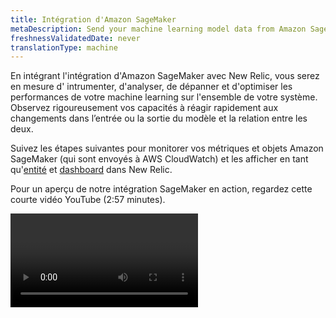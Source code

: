 ```yaml
---
title: Intégration d'Amazon SageMaker
metaDescription: Send your machine learning model data from Amazon SageMaker to New Relic to understand your model's performance.
freshnessValidatedDate: never
translationType: machine
---
```


En intégrant l&apos;intégration d&apos;Amazon SageMaker avec New Relic, vous serez en mesure d&apos; intrumenter, d&apos;analyser, de dépanner et d&apos;optimiser les performances de votre machine learning sur l&apos;ensemble de votre système. Observez rigoureusement vos capacités à réagir rapidement aux changements dans l’entrée ou la sortie du modèle et la relation entre les deux.

Suivez les étapes suivantes pour monitorer vos métriques et objets Amazon SageMaker (qui sont envoyés à AWS CloudWatch) et les afficher en tant qu&apos;[entité](/docs/new-relic-one/use-new-relic-one/core-concepts/what-entity-new-relic/) et [dashboard](/docs/query-your-data/explore-query-data/dashboards/introduction-dashboards/) dans New Relic.

Pour un aperçu de notre intégration SageMaker en action, regardez cette courte vidéo YouTube (2:57 minutes).

<Video id="U3ttUZhiuJ0" type="youtube" />

## Diffusez les métriques AWS CloudWatch vers New Relic [#set-up-cloudwatch]

Commencez à bénéficier du [monitoring des performances des modèles](/docs/alerts-applied-intelligence/mlops/get-started/intro-mlops/) d&amp;apos;entité New Relic en une seule étape simple (et seulement quelques minutes !) :

<Callout variant="important">
  Chaque métrique envoyée à CloudWatch est automatiquement envoyée à la table métrique de New Relic dans NRDB, selon le filtre espace de nommage. Vous pouvez toujours les interroger en utilisant NRQL:

  ```sql
  FROM Metric SELECT * WHERE aws.Namespace = '/aws/sagemaker/Endpoints' LIMIT MAX SINCE 1 WEEK AGO
  ```
</Callout>

### Option manuelle [#set-up-manual]

Suivez nos documents pour configurer [le flux de métriques CloudWatch](/docs/integrations/amazon-integrations/aws-integrations-list/aws-metric-stream).

### Option automatisée [#set-up-automated]

Vous pouvez automatiser la configuration avec le [code Terraform](https://github.com/newrelic-experimental/terraform-cloudwatch-metric-streams):

```hcl
module "example_usage" {
  source = "modules/nr-cloudwatch-metric-stream"

  name_suffix    = "suffix" # optional
  aws_account_id = "your-aws-account-id"

  newrelic_collector_endpoint = "newrelic-endpoint-url"
  newrelic_trusted_account_id = "12345678"
  newrelic_license_key        = "YOUR_INGEST_LICENSE_KEY"
}
```

Lors de l&apos;appel du module, veuillez écrire le `newrelic_collector_endpoint` correct :

* URL du point de terminaison HTTP - Centre de données américain : `https://aws-api.newrelic.com/cloudwatch-metrics/v1`
* URL du point de terminaison HTTP - Centre de données de l&apos;UE : `https://aws-api.eu01.nr-data.net/cloudwatch-metrics/v1`

Lorsque vous définissez le flux métrique, vous pouvez choisir de diffuser le flux métrique à partir de tout l&apos;espace de nommage, ou vous pouvez spécifier l&apos;espace de nommage.

<Callout variant="important">
  Vous pouvez afficher les métriques de chaque entité dans un dashboard créé automatiquement lorsque les métriques arrivent à New Relic.
</Callout>

## Monitorez vos données et votre modèle dans Amazon SageMaker et envoyez les métriques à CloudWatch [#model-monitor]

SageMaker monitore automatiquement les performances de votre point de terminaison et envoie des mesures statistiques à CloudWatch. Pour plus d&apos;informations, consultez [point de terminaison métriques CloudWatch](https://docs.aws.amazon.com/sagemaker/latest/dg/monitoring-cloudwatch.html).

Pour bénéficier davantage de l’intégration d’Amazon SageMaker, utilisez les outils de monitoring du modèle Amazon SageMaker. Vous devrez définir des tâches monitoring planifiées pour monitorer la qualité de vos modèles d&apos;apprentissage machine en production et envoyer des métriques à CloudWatch.

Le <DNT>**[Amazon SageMaker Model Monitor](https://docs.aws.amazon.com/sagemaker/latest/dg/model-monitor.html)**</DNT> fournit les types de monitoring suivants :

* [Monitorer Data Quality](https://docs.aws.amazon.com/sagemaker/latest/dg/model-monitor-data-quality.html): dérive du moniteur dans la qualité des données.

  * Exemple de bloc-notes : [moniteur de modèles Amazon SageMaker](https://sagemaker-examples.readthedocs.io/en/latest/sagemaker_model_monitor/introduction/SageMaker-ModelMonitoring.html)
  * espace de nommage: `aws/sagemaker/Endpoints/data-metrics`

* [Monitorer Model Quality](https://docs.aws.amazon.com/sagemaker/latest/dg/model-monitor-model-quality.html): dérive du moniteur dans les mesures de qualité du modèle, telles que la précision.

  * Exemple de bloc-notes : [moniteur de qualité des modèles Amazon SageMaker](https://sagemaker-examples.readthedocs.io/en/latest/sagemaker_model_monitor/model_quality/model_quality_churn_sdk.html)
  * espace de nommage: `aws/sagemaker/Endpoints/model-metrics`

* [Dérive du biais du moniteur pour les modèles en production](https://docs.aws.amazon.com/sagemaker/latest/dg/clarify-model-monitor-bias-drift.html): biais du moniteur dans les prédictions de votre modèle.

  * Exemple de bloc-notes : [monitoring de la dérive des biais et de la dérive d&apos;attribution des fonctionnalités Amazon SageMaker Clarify](https://sagemaker-examples.readthedocs.io/en/latest/sagemaker_model_monitor/fairness_and_explainability/SageMaker-Model-Monitor-Fairness-and-Explainability.html)
  * espace de nommage: `aws/sagemaker/Endpoints/bias-metrics`

* [Monitorer la dérive d&apos;attribution des fonctionnalités pour les modèles en production](https://docs.aws.amazon.com/sagemaker/latest/dg/clarify-model-monitor-feature-attribution-drift.html): monitorer la dérive dans l&amp;apos;attribution des fonctionnalités.

  * Exemple de bloc-notes : [monitoring de la dérive des biais et de la dérive d&apos;attribution des fonctionnalités Amazon SageMaker Clarify](https://sagemaker-examples.readthedocs.io/en/latest/sagemaker_model_monitor/fairness_and_explainability/SageMaker-Model-Monitor-Fairness-and-Explainability.html)
  * espace de nommage: `aws/sagemaker/Endpoints/explainability-metrics`

<InstallFeedback />

### Options avancées [#model-monitor-advanced]

Vous pouvez également publier des points de données métriques sur Amazon CloudWatch et définir l&apos;espace de nommage et l&apos;un des éléments ci-dessus à l&apos;aide de la [fonction`put_metric_data` ](https://boto3.amazonaws.com/v1/documentation/api/latest/reference/services/cloudwatch.html#CloudWatch.Client.put_metric_data).

Si vous utilisez votre propre algorithme pour le réglage des hyperparamètres, assurez-vous qu&apos;il envoie au moins une métrique en écrivant des données d&apos;évaluation dans `stderr` ou `stdout`. En savoir plus sur [la façon de définir des métriques dans le réglage automatique du modèle](https://docs.aws.amazon.com/sagemaker/latest/dg/automatic-model-tuning-define-metrics.html). Voir également l&amp;apos;exemple de bloc-notes [Développer, former, optimiser et déployer Scikit-Learn Random Forest](https://github.com/aws/amazon-sagemaker-examples/blob/master/sagemaker-python-sdk/scikit_learn_randomforest/Sklearn_on_SageMaker_end2end.ipynb).

## Explorez votre entité et votre dashboard [#explore-entities-dashboards]

Nous générons `aws-entities` (sous le domaine de l&amp;apos;entité MLOps) pour l&amp;apos;espace de nommage détaillé. Pour ces entités, vous pouvez obtenir des <InlinePopover type="dashboards" />et des vues prêts à l&amp;apos;emploi. Vous pouvez également créer votre propre dashboard pour afficher les métriques qui ne sont pas affichées dans le cadre des vues de l&amp;apos;entité.

<table>
  <thead>
    <tr>
      <th style={{ width: "350px" }}>
        Entité de New Relic
      </th>

      <th>
        Espace de nommage
      </th>
    </tr>
  </thead>

  <tbody>
    <tr>
      <td>
        Point de terminaison du Machine Learning
      </td>

      <td>
        `/aws/sagemaker/Endpoints`, `AWS/SageMaker`
      </td>
    </tr>

    <tr>
      <td>
        Données du modèle d&apos;apprentissage machine
      </td>

      <td>
        `aws/sagemaker/Endpoints/data-metrics`
      </td>
    </tr>

    <tr>
      <td>
        Modèle d&apos;apprentissage machine
      </td>

      <td>
        `aws/sagemaker/Endpoints/model-metrics`, `aws/sagemaker/Endpoints/explainability-metrics`
      </td>
    </tr>
  </tbody>
</table>

Accédez à <DNT>**[one.newrelic.com &gt; All capabilities](https://one.newrelic.com/all-capabilities) &amp;gt; Model performance**</DNT> pour voir :

* Le dashboard des métriques du point de terminaison d&apos;une des entités Amazon SageMaker

<img title="Dashboard for the for the machine learning endpoint" alt="Dashboard for the machine learning endpoint" src="/images/model-performance-monitoring_screenshot-crop_amazon-sagemaker-dashboard.webp" />

* Le dashboard de l&apos;entité de données du modèle

<img title="Dashboard for the model data entity.png" alt="Dashboard for the model data entity" src="/images/model-performance-monitoring_screenshot-crop_amazon-sagemaker-model-data-entity.webp" />